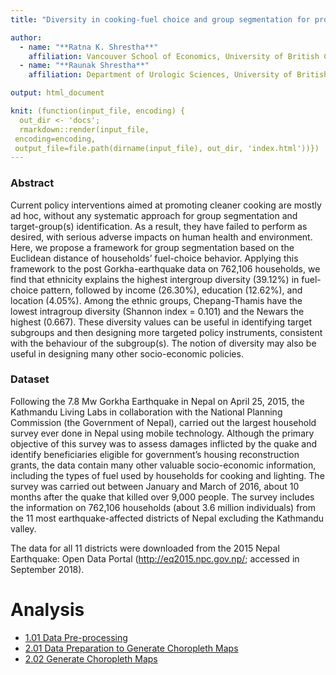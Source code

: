 ```yaml
---
title: "Diversity in cooking-fuel choice and group segmentation for promoting cleaner cooking"

author:
  - name: "**Ratna K. Shrestha**"
    affiliation: Vancouver School of Economics, University of British Columbia
  - name: "**Raunak Shrestha**"
    affiliation: Department of Urologic Sciences, University of British Columbia; Vancouver Prostate Centre

output: html_document

knit: (function(input_file, encoding) {
  out_dir <- 'docs';
  rmarkdown::render(input_file,
 encoding=encoding,
 output_file=file.path(dirname(input_file), out_dir, 'index.html'))})
---
```


### Abstract
Current policy interventions aimed at promoting cleaner cooking are mostly ad hoc, without any systematic approach for group segmentation and target-group(s) identification. As a result, they have failed to perform as desired, with serious adverse impacts on human health and environment. Here, we propose a framework for group segmentation based on the Euclidean distance of households’ fuel-choice behavior. Applying this framework to the post Gorkha-earthquake data on 762,106 households, we find that ethnicity explains the highest intergroup diversity (39.12%) in fuel-choice pattern, followed by income (26.30%), education (12.62%), and location (4.05%). Among the ethnic groups, Chepang-Thamis have the lowest intragroup diversity (Shannon index = 0.101) and the Newars the highest (0.667). These diversity values can be useful in identifying target subgroups and then designing more targeted policy instruments, consistent with the behaviour of the subgroup(s). The notion of diversity may also be useful in designing many other socio-economic policies.

### Dataset
Following the 7.8 Mw Gorkha Earthquake in Nepal on April 25, 2015, the Kathmandu Living Labs in collaboration with the National Planning Commission (the Government of Nepal), carried out the largest household survey ever done in Nepal using mobile technology. Although the primary objective of this survey was to assess damages inflicted by the quake and identify beneficiaries eligible for government's housing reconstruction grants, the data contain many other valuable socio-economic information, including the types of fuel used by households for cooking and lighting. The survey was carried out between January and March of 2016, about 10 months after the quake that killed over 9,000 people. The survey includes the information on 762,106 households (about 3.6 million individuals) from the 11 most earthquake-affected districts of Nepal excluding the Kathmandu valley. 

The data for all 11 districts were downloaded from the 2015 Nepal Earthquake: Open Data Portal (<http://eq2015.npc.gov.np/>; accessed in September 2018). 

# Analysis

* [1.01 Data Pre-processing](https://raunakms.github.io/diversity_cooking_fuel/01_01_data_preprocess.html)
* [2.01 Data Preparation to Generate Choropleth Maps](https://raunakms.github.io/diversity_cooking_fuel/02_01_maps_data_preparation.html)
* [2.02 Generate Choropleth Maps](https://raunakms.github.io/diversity_cooking_fuel/02_02_maps_plot.html)
